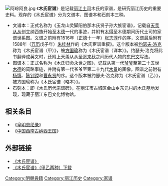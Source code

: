 {{unreferenced|time=2013-10-07T23:14:33+00:00}}
[[Image:阿琮阿良.jpg|thumb]]
《'''木氏宦谱'''》是记载[[丽江土司|丽江土司]]木氏的家谱，是研究丽江历史的重要史料。现存的《木氏宦谱》分为文谱本、图谱本和石刻本三种。

*文谱本：正式名称为《玉龙山灵脚阳伯那木氏贤子孙大族宦谱》，记载自[[天羡从从|天羡从从]]创立纳西族开始至[[木德|木德]]一代的事迹，并附有[[木得|木得]]至木德期间历代土司的家谱世系图。文谱之前附有1516年（[[正德_(明朝)|正德]]十一年）[[张志淳|张志淳]]作的序，文谱最后附有1588年（[[万历|万历]]戊子年）[[朱桂林|朱桂林]]作的《木氏宦谱重叙》。这个版本被[[约瑟夫·洛克|约瑟夫·洛克]]称为《木氏宦谱（甲）》，被[[方国瑜|方国瑜]]称为《木氏宦谱（详本）》。约瑟夫·洛克将此书翻译成英文时，还附上天羡从从至[[哥来秋|哥来秋]]之间历代人物的[[东巴文|东巴文]]写法。
*图谱本：正式名称为《木氏归命永世之图》，记载从第一代[[爷爷_(丽江人)|爷爷]]至第二十五世[[木德|木德]]的简略事迹，并附有第一代爷爷至第二十九代[[木景|木景]]的画像。图谱之前附有[[杨慎|杨慎]]、[[陈钊镗|陈钊镗]]和[[曹永贤|曹永贤]]的序。这个版本被约瑟夫·洛克称为《木氏宦谱（乙）》，被方国瑜称为《木氏宦谱（略本）》。
*石刻本：即《木氏历代宗谱碑》，在丽江市古城区金山乡东元村的木氏墓地发现，现藏于丽江东巴文化博物馆。
==相关条目==
*《[[皇明恩纶录|皇明恩纶录]]》
*《[[中国西南古纳西王国|中国西南古纳西王国]]》
==外部链接==
*[http://dl.wdl.org/299/service/299.pdf 《木氏宦谱》] {{Wayback|url=http://dl.wdl.org/299/service/299.pdf |date=20131029193746 }}
*[http://ishare.iask.sina.com.cn/f/62469291.html 《木氏宦谱》（甲乙两种）下载]{{dead link|date=2018年3月 |bot=InternetArchiveBot |fix-attempted=yes }}

[[Category:明朝典籍|Category:明朝典籍]]
[[Category:丽江历史|Category:丽江历史]]
[[Category:家谱|Category:家谱]]